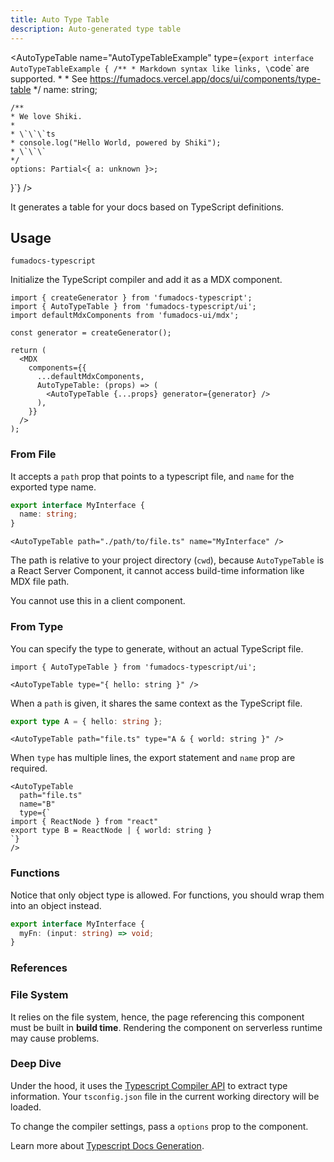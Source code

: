 ```yaml
---
title: Auto Type Table
description: Auto-generated type table
---
```


<Wrapper>

<div className="bg-fd-background p-4 rounded-xl">

<AutoTypeTable name="AutoTypeTableExample" type={`export interface AutoTypeTableExample {
    /**
     * Markdown syntax like links, \`code\` are supported.
     *
     * See https://fumadocs.vercel.app/docs/ui/components/type-table
     */
    name: string;

    /**
    * We love Shiki.
    *
    * \`\`\`ts
    * console.log("Hello World, powered by Shiki");
    * \`\`\`
    */
    options: Partial<{ a: unknown }>;

}`} />

</div>

</Wrapper>

It generates a table for your docs based on TypeScript definitions.

## Usage

```package-install
fumadocs-typescript
```

Initialize the TypeScript compiler and add it as a MDX component.

```tsx title="page.tsx"
import { createGenerator } from 'fumadocs-typescript';
import { AutoTypeTable } from 'fumadocs-typescript/ui';
import defaultMdxComponents from 'fumadocs-ui/mdx';

const generator = createGenerator();

return (
  <MDX
    components={{
      ...defaultMdxComponents,
      AutoTypeTable: (props) => (
        <AutoTypeTable {...props} generator={generator} />
      ),
    }}
  />
);
```

### From File

It accepts a `path` prop that points to a typescript file, and `name` for the exported type name.

```ts title="path/to/file.ts"
export interface MyInterface {
  name: string;
}
```

```mdx
<AutoTypeTable path="./path/to/file.ts" name="MyInterface" />
```

The path is relative to your project directory (`cwd`), because `AutoTypeTable` is a React Server Component, it cannot access build-time information like MDX file path.

<Callout title="Server Component only" type="warn">

You cannot use this in a client component.

</Callout>

### From Type

You can specify the type to generate, without an actual TypeScript file.

```mdx
import { AutoTypeTable } from 'fumadocs-typescript/ui';

<AutoTypeTable type="{ hello: string }" />
```

When a `path` is given, it shares the same context as the TypeScript file.

```ts title="file.ts"
export type A = { hello: string };
```

```mdx
<AutoTypeTable path="file.ts" type="A & { world: string }" />
```

When `type` has multiple lines, the export statement and `name` prop are required.

```mdx
<AutoTypeTable
  path="file.ts"
  name="B"
  type={`
import { ReactNode } from "react"
export type B = ReactNode | { world: string }
`}
/>
```

### Functions

Notice that only object type is allowed. For functions, you should wrap them into an object instead.

```ts
export interface MyInterface {
  myFn: (input: string) => void;
}
```

### References

<auto-type-table path="../props.ts" name="AutoTypeTableProps" />

### File System

It relies on the file system, hence, the page referencing this component must be built in **build time**. Rendering the component on serverless runtime may cause problems.

### Deep Dive

Under the hood, it uses the [Typescript Compiler API](https://github.com/microsoft/TypeScript/wiki/Using-the-Compiler-API) to extract type information.
Your `tsconfig.json` file in the current working directory will be loaded.

To change the compiler settings, pass a `options` prop to the component.

Learn more about [Typescript Docs Generation](/docs/ui/typescript).
